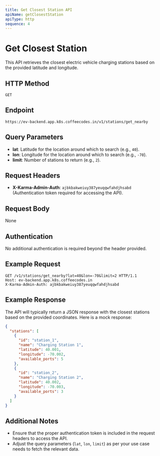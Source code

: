 ```yaml
---
title: Get Closest Station API
apiName: getClosestStation
apiType: http
sequence: 4
---
```


# Get Closest Station

This API retrieves the closest electric vehicle charging stations based on the provided latitude and longitude.

## HTTP Method

`GET`

## Endpoint

`https://ev-backend.app.k8s.coffeecodes.in/v1/stations/get_nearby`

## Query Parameters

- **lat**: Latitude for the location around which to search (e.g., `40`).
- **lon**: Longitude for the location around which to search (e.g., `-70`).
- **limit**: Number of stations to return (e.g., `2`).

## Request Headers

- **X-Karma-Admin-Auth**: `ajbkbakweiuy387yeuqqwfahdjhsabd` (Authentication token required for accessing the API).

## Request Body

None

## Authentication

No additional authentication is required beyond the header provided.

## Example Request

```http
GET /v1/stations/get_nearby?lat=40&lon=-70&limit=2 HTTP/1.1
Host: ev-backend.app.k8s.coffeecodes.in
X-Karma-Admin-Auth: ajbkbakweiuy387yeuqqwfahdjhsabd
```

## Example Response

The API will typically return a JSON response with the closest stations based on the provided coordinates. Here is a mock response:

```json
{
  "stations": [
    {
      "id": "station_1",
      "name": "Charging Station 1",
      "latitude": 40.001,
      "longitude": -70.002,
      "available_ports": 5
    },
    {
      "id": "station_2",
      "name": "Charging Station 2",
      "latitude": 40.002,
      "longitude": -70.003,
      "available_ports": 3
    }
  ]
}
```

## Additional Notes

- Ensure that the proper authentication token is included in the request headers to access the API.
- Adjust the query parameters (`lat`, `lon`, `limit`) as per your use case needs to fetch the relevant data.